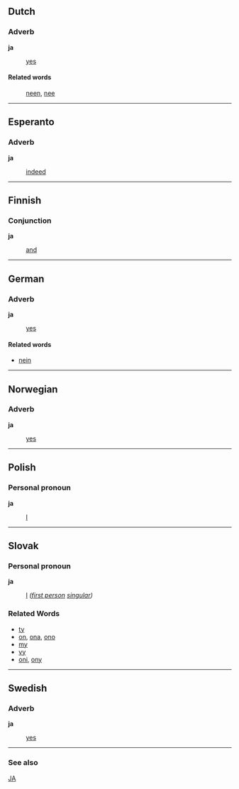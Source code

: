 ==Dutch==
===Adverb===
'''ja'''

: [[yes]]

====Related words====
: [[neen]], [[nee]]

----
==Esperanto==
===Adverb===
'''ja'''

: [[indeed]]

----
==Finnish==
===Conjunction===
'''ja'''

: [[and]]

----
==German==
===Adverb===
'''ja'''

: [[yes]]

====Related words====
* [[nein]]

----
==Norwegian==
===Adverb===
'''ja'''

: [[yes]]

----
==Polish==
===Personal pronoun===
'''ja'''

: [[I]]

----
==Slovak==
===Personal pronoun===
'''ja'''

: [[I]] ''([[first person]] [[singular]])''
===Related Words===
* [[ty]]
* [[on]], [[ona]], [[ono]]
* [[my]]
* [[vy]]
* [[oni]], [[ony]]
----
==Swedish==
===Adverb===
'''ja'''

: [[yes]]

----
===See also===

[[JA]]